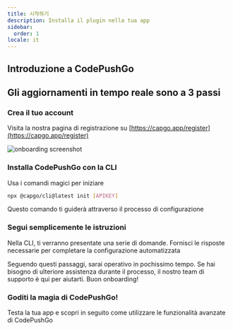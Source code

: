 ```yaml
---
title: 시작하기
description: Installa il plugin nella tua app
sidebar:
  order: 1
locale: it
---
```



## Introduzione a CodePushGo
<YouTube id="NzXXKoyhTIo" title="Capgo in 15 min" />

## Gli aggiornamenti in tempo reale sono a 3 passi

### Crea il tuo account

Visita la nostra pagina di registrazione su [https://capgo.app/register](https://capgo.app/register)

![onboarding screenshot](/onboard.webp "onboarding screenshot")

### Installa CodePushGo con la CLI

Usa i comandi magici per iniziare

```bash
npx @capgo/cli@latest init [APIKEY]
```

Questo comando ti guiderà attraverso il processo di configurazione

### Segui semplicemente le istruzioni

Nella CLI, ti verranno presentate una serie di domande. Fornisci le risposte necessarie per completare la configurazione automatizzata

<Aside type="tip">
  Seguendo questi passaggi, sarai operativo in pochissimo tempo. Se hai bisogno di ulteriore assistenza durante il processo, il nostro team di supporto è qui per aiutarti. Buon onboarding!
</Aside>

### Goditi la magia di CodePushGo!

Testa la tua app e scopri in seguito come utilizzare le funzionalità avanzate di CodePushGo